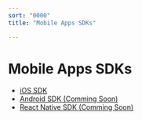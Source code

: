 ```yaml
---
sort: "0000"
title: "Mobile Apps SDKs"

---
```



# Mobile Apps SDKs

* [iOS SDK](/docs/sending-data/mobile-apps/ios-sdk)
* [Android SDK (Comming Soon)](/docs/sending-data/mobile-apps/android-sdk)
* [React Native SDK (Comming Soon)](/docs/sending-data/mobile-apps/react-native-sdk)